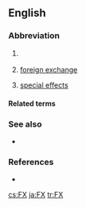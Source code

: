 {{also|Fx|F/X|fx}}
==English==

===Abbreviation===
{{rfc-header|Abbreviation}}
{{head|en|abbreviation}}

# {{abbreviation of|factor X|dot=|lang=en}} {{gloss|[[clotting factor X]]}}
# {{lb|en|finance}} [[foreign exchange]]
# {{lb|en|slang|video games|film|television}} [[special effects]]

====Related terms====
{{rel4|title=clotting factor X
| {{l|en|FI}}
| {{l|en|FII}}
| {{l|en|FIII}}
| {{l|en|FIV}}
| {{l|en|FV}}
| {{l|en|FVI}}
| {{l|en|FVII}}
| {{l|en|FVIII}}
| {{l|en|FIX}}
| {{l|en|FXI}}
| {{l|en|FXII}}
| {{l|en|FXIII}}
|lang=en}}

===See also===
* {{sense|special effects}} {{l|en|sound effects}}

===References===
* {{pedia}}

[[cs:FX]]
[[ja:FX]]
[[tr:FX]]